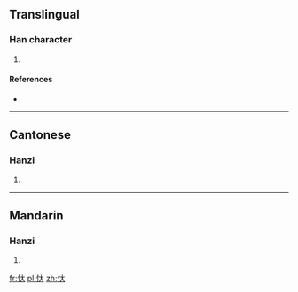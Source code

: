 ==Translingual==

===Han character===
{{Han char|rn=61|rad=心|as=03|sn=6|four=94030|canj=PK|ids=⿰忄大}}

# {{defn|Han|sort=心03}}

====References====
* {{Han ref|kx=0376.150|dkj=10325|dj=0703.010|hdz=42272.050|uh=5FD5|ud=24533|bh=C9E0|bd=51680}}

----

==Cantonese==

===Hanzi===
{{yue-hanzi|jyut=[[taai3]]|y=taai3}}

# {{defn|lang=yue|sort=心03}}

----

==Mandarin==

===Hanzi===
{{cmn-hanzi|pin=[[shì]] ([[shi4]]), [[tài]] ([[tai4]])|wg=shih<sup>4</sup>, t'ai<sup>4</sup>}}

# {{defn|lang=cmn|sort=心03}}

[[fr:忕]]
[[pl:忕]]
[[zh:忕]]